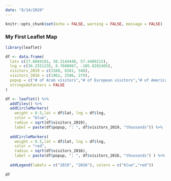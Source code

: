 ```yaml
---
date: "8/14/2020"
---
```


```r
knitr::opts_chunk$set(echo = FALSE, warning = FALSE, message = FALSE)
```

### My First Leaflet Map

```r
library(leaflet)

df <- data.frame(
  lat= c(27.6084181, 50.3144448, 57.4480215),
  lng = c(36.2551235, 8.7608967, -105.0202405),
  visitors_2019 = c(3168, 8381, 548),
  visitors_2016 = c(1962, 2586, 279),
  popup = c("# of Arab visitors","# of European visitors","# of American visitors"),
  stringsAsFactors = FALSE
)

df <- leaflet() %>%
  addTiles() %>%
  addCircleMarkers(
    weight = 0.5,lat = df$lat, lng = df$lng, 
    color = "blue", 
    radius = sqrt(df$visitors_2019), 
    label = paste(df$popup, ": ", df$visitors_2019, "thousands")) %>%
  
  addCircleMarkers(
    weight = 0.5,lat = df$lat, lng = df$lng, 
    color = "red", 
    radius = sqrt(df$visitors_2016), 
    label = paste(df$popup, ": ", df$visitors_2016, "thousands") ) %>%
  
  addLegend(labels = c("2019", "2016"), colors = c("blue","red"))
  
df
```


